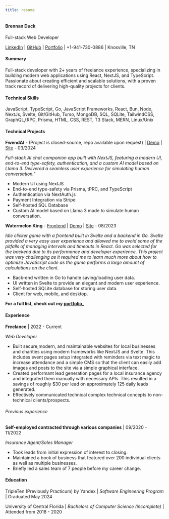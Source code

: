 ```yaml
---
title: resume
---
```

#### Brennan Duck

Full-stack Web Developer

[LinkedIn](https://google.com) | [GitHub](https://github.com/bduckdev)
| [Portfolio](https://github.com/bduckdev) | +1-941-730-0886 | Knoxville, TN

#### Summary

Full-stack developer with 2+ years of freelance experience, specializing in building modern web applications using React, NextJS, and TypeScript. Passionate about creating efficient and scalable solutions, with a proven track record of delivering high-quality projects for clients.

#### Technical Skills

JavaScript, TypeScript, Go, JavaScript Frameworks, React, Bun, Node, NextJs,
Svelte,
Git/GitHub, Turso, MongoDB, SQL, SQLite, TailwindCSS, GraphQL,tRPC, Prisma, HTML, CSS, REST,
T3 Stack, MERN, Linux/Unix

#### Technical Projects

**FwendAI** - (Project is closed-source, repo available upon request) | [Demo](link/to/demo)
| [Site](link/to/site) - 03/2024

_Full-stack AI chat companion app built with NextJS, featuring
a modern UI, end-to-end type-safety, authentication, and a custom AI model based
on Llama 3. Delivered a seamless user experience for simulating human
conversation."_

- Modern UI using NextJS
- End-to-end type-safety via Prisma, tPRC, and TypeScript
- Authentication via NextAuth.js
- Payment Integration via Stripe
- Self-hosted SQL Database
- Custom AI model based on Llama 3 made to simulate human conversation.

**Watermelon King** - [Frontend](link/to/frontend) | [Demo](link/to/demo)
| [Site](link/to/site) - 08/2023

_Idle clicker game with a frontend built in Svelte and a backend in Go. Svelte
provided a very easy user experience and allowed me to avoid some of the
pitfalls of managing intervals and timeouts in React. Go was selected for the
backend due to its performance and developer experience. This project was very
challenging as it required me to learn much more about how to optimize
JavaScript code as the game performs a large amount of calculations on the
client._

- Back-end written in Go to handle saving/loading user data.
- UI written in Svelte to provide an elegant and modern
  user experience.
- Self-hosted SQLite database for storing user data.
- Client for web, mobile, and desktop.

**For a full list, check out my [portfolio](https://bduck.dev/)\_**

#### Experience

**Freelance** | 2022 - Current

_Web Developer_

- Built secure,modern, and maintainable websites for local businesses and
  charities using modern frameworks like NextJS and Svelte. This includes event
  pages setup integrated with reminders via text magic to increase attendance
  and a simple CMS so that the client can easily add images and posts to the
  site via a simple graphical interface.
- Created performant lead generation pages for a local insurance agency and
  integrated them manually with necessary APIs. This resulted in a savings of
  roughly $30 per lead on approximately 125 daily leads generated.
- Effectively communicated technical complex technical concepts to non-technical
  clients/prospects.

###### Previous experience

**Self-employed contracted through various companies** | 09/2020 - 11/2022

_Insurance Agent/Sales Manager_

- Took leads from initial expression of interest to closing.
- Maintained a book of business that featured over 200 individual clients as
  well as multiple businesses.
- Briefly led a sales team of 7 people before my career change.

#### Education

TripleTen (Previously Practicum) by Yandex | _Software Engineering Program_
| Graduated May 2024

University of Central Florida | _Bachelors of Computer Science (incomplete)_
| Attended from 2018 - 2020

